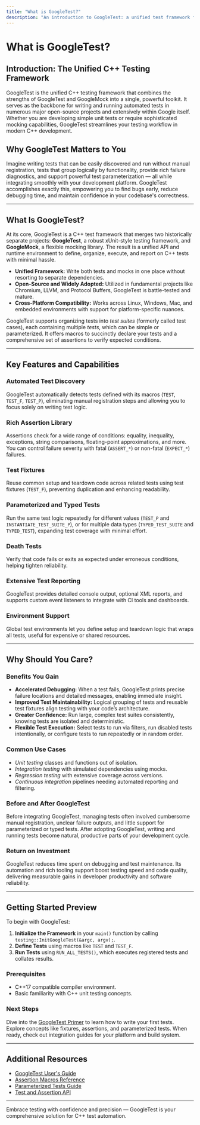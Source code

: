 ```yaml
---
title: "What is GoogleTest?"
description: "An introduction to GoogleTest: a unified test framework for C++ that merges the power of GoogleTest and GoogleMock. Explore its role as the backbone of testing in major open-source and Google projects, and learn how it streamlines writing and running tests."
---
```


# What is GoogleTest?

## Introduction: The Unified C++ Testing Framework

GoogleTest is the unified C++ testing framework that combines the strengths of GoogleTest and GoogleMock into a single, powerful toolkit. It serves as the backbone for writing and running automated tests in numerous major open-source projects and extensively within Google itself. Whether you are developing simple unit tests or require sophisticated mocking capabilities, GoogleTest streamlines your testing workflow in modern C++ development.

## Why GoogleTest Matters to You

Imagine writing tests that can be easily discovered and run without manual registration, tests that group logically by functionality, provide rich failure diagnostics, and support powerful test parameterization — all while integrating smoothly with your development platform. GoogleTest accomplishes exactly this, empowering you to find bugs early, reduce debugging time, and maintain confidence in your codebase's correctness.

---

## What Is GoogleTest?

At its core, GoogleTest is a C++ test framework that merges two historically separate projects: **GoogleTest**, a robust xUnit-style testing framework, and **GoogleMock**, a flexible mocking library. The result is a unified API and runtime environment to define, organize, execute, and report on C++ tests with minimal hassle.

- **Unified Framework:** Write both tests and mocks in one place without resorting to separate dependencies.
- **Open-Source and Widely Adopted:** Utilized in fundamental projects like Chromium, LLVM, and Protocol Buffers, GoogleTest is battle-tested and mature.
- **Cross-Platform Compatibility:** Works across Linux, Windows, Mac, and embedded environments with support for platform-specific nuances.

GoogleTest supports organizing tests into *test suites* (formerly called test cases), each containing multiple *tests*, which can be simple or parameterized. It offers macros to succinctly declare your tests and a comprehensive set of assertions to verify expected conditions.

---

## Key Features and Capabilities

### Automated Test Discovery
GoogleTest automatically detects tests defined with its macros (`TEST`, `TEST_F`, `TEST_P`), eliminating manual registration steps and allowing you to focus solely on writing test logic.

### Rich Assertion Library
Assertions check for a wide range of conditions: equality, inequality, exceptions, string comparisons, floating-point approximations, and more. You can control failure severity with fatal (`ASSERT_*`) or non-fatal (`EXPECT_*`) failures.

### Test Fixtures
Reuse common setup and teardown code across related tests using test fixtures (`TEST_F`), preventing duplication and enhancing readability.

### Parameterized and Typed Tests
Run the same test logic repeatedly for different values (`TEST_P` and `INSTANTIATE_TEST_SUITE_P`), or for multiple data types (`TYPED_TEST_SUITE` and `TYPED_TEST`), expanding test coverage with minimal effort.

### Death Tests
Verify that code fails or exits as expected under erroneous conditions, helping tighten reliability.

### Extensive Test Reporting
GoogleTest provides detailed console output, optional XML reports, and supports custom event listeners to integrate with CI tools and dashboards.

### Environment Support
Global test environments let you define setup and teardown logic that wraps all tests, useful for expensive or shared resources.

---

## Why Should You Care?

### Benefits You Gain
- **Accelerated Debugging:** When a test fails, GoogleTest prints precise failure locations and detailed messages, enabling immediate insight.
- **Improved Test Maintainability:** Logical grouping of tests and reusable test fixtures align testing with your code’s architecture.
- **Greater Confidence:** Run large, complex test suites consistently, knowing tests are isolated and deterministic.
- **Flexible Test Execution:** Select tests to run via filters, run disabled tests intentionally, or configure tests to run repeatedly or in random order.

### Common Use Cases
- *Unit testing* classes and functions out of isolation.
- *Integration testing* with simulated dependencies using mocks.
- *Regression testing* with extensive coverage across versions.
- *Continuous integration* pipelines needing automated reporting and filtering.

### Before and After GoogleTest
Before integrating GoogleTest, managing tests often involved cumbersome manual registration, unclear failure outputs, and little support for parameterized or typed tests. After adopting GoogleTest, writing and running tests become natural, productive parts of your development cycle.

### Return on Investment
GoogleTest reduces time spent on debugging and test maintenance. Its automation and rich tooling support boost testing speed and code quality, delivering measurable gains in developer productivity and software reliability.

---

## Getting Started Preview

To begin with GoogleTest:

1. **Initialize the Framework** in your `main()` function by calling `testing::InitGoogleTest(&argc, argv);`.
2. **Define Tests** using macros like `TEST` and `TEST_F`.
3. **Run Tests** using `RUN_ALL_TESTS()`, which executes registered tests and collates results.

### Prerequisites
- C++17 compatible compiler environment.
- Basic familiarity with C++ unit testing concepts.

### Next Steps
Dive into the [GoogleTest Primer](https://google.github.io/googletest/primer.html) to learn how to write your first tests. Explore concepts like fixtures, assertions, and parameterized tests. When ready, check out integration guides for your platform and build system.

---

## Additional Resources
- [GoogleTest User's Guide](https://google.github.io/googletest/)
- [Assertion Macros Reference](../api-reference/test-and-assertion-api/assertions-api)
- [Parameterized Tests Guide](../guides/parameterized-and-advanced-testing/value-param-tests)
- [Test and Assertion API](../api-reference/test-and-assertion-api/test-case-api)

---

Embrace testing with confidence and precision — GoogleTest is your comprehensive solution for C++ test automation.